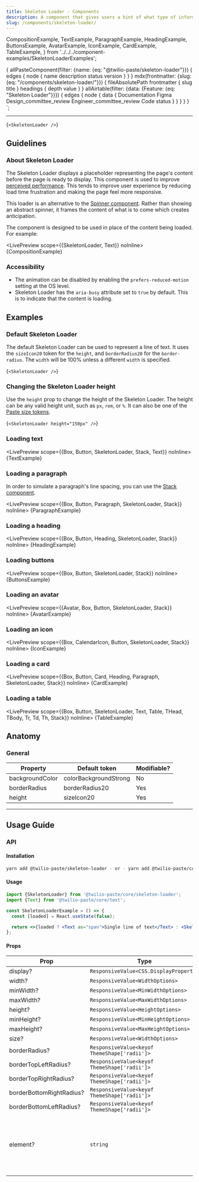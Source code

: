 ```yaml
---
title: Skeleton Loader - Components
description: A component that gives users a hint of what type of information will be loaded on a page and helps reduce the perceived time a page takes to load.
slug: /components/skeleton-loader/
---
```


  CompositionExample,
  TextExample,
  ParagraphExample,
  HeadingExample,
  ButtonsExample,
  AvatarExample,
  IconExample,
  CardExample,
  TableExample,
} from '../../../component-examples/SkeletonLoaderExamples';

  {
    allPasteComponent(filter: {name: {eq: "@twilio-paste/skeleton-loader"}}) {
      edges {
        node {
          name
          description
          status
          version
        }
      }
    }
    mdx(frontmatter: {slug: {eq: "/components/skeleton-loader/"}}) {
      fileAbsolutePath
      frontmatter {
        slug
        title
      }
      headings {
        depth
        value
      }
    }
    allAirtable(filter: {data: {Feature: {eq: "Skeleton Loader"}}}) {
      edges {
        node {
          data {
            Documentation
            Figma
            Design_committee_review
            Engineer_committee_review
            Code
            status
          }
        }
      }
    }
  }
`;

<NormalizeComponentHeader
  categoryRoute={SidebarCategoryRoutes.COMPONENTS}
  githubUrl="https://github.com/twilio-labs/paste/tree/main/packages/paste-core/components/skeleton-loader"
  storybookUrl="/?path=/story/components-skeleton-loader--default"
  data={props.data}
/>

---

<contentwrapper>

<PageAside data={props.data.mdx} />

<content>

<LivePreview scope={{SkeletonLoader}}>{`<SkeletonLoader />`}</LivePreview>

## Guidelines

### About Skeleton Loader

The Skeleton Loader displays a placeholder representing the page's content before the page is ready to display. This component is used to improve [perceived performance](https://developer.mozilla.org/en-US/docs/Learn/Performance/Perceived_performance). This tends to improve user experience by reducing load time frustration and making the page feel more responsive.

This loader is an alternative to the [Spinner component](/components/spinner). Rather than showing an abstract spinner, it frames the content of what is to come which creates anticipation.

The component is designed to be used in place of the content being loaded. For example:

<LivePreview scope={{SkeletonLoader, Text}} noInline>
  {CompositionExample}
</LivePreview>

### Accessibility

- The animation can be disabled by enabling the `prefers-reduced-motion` setting at the OS level.
- Skeleton Loader has the `aria-busy` attribute set to `true` by default. This is to indicate that the content is loading.

## Examples

### Default Skeleton Loader

The default Skeleton Loader can be used to represent a line of text. It uses the `sizeIcon20` token for the `height`, and `borderRadius20` for the `border-radius`. The `width` will be 100% unless a different `width` is specified.

<LivePreview scope={{SkeletonLoader}}>{`<SkeletonLoader />`}</LivePreview>

### Changing the Skeleton Loader height

Use the `height` prop to change the height of the Skeleton Loader. The height can be any valid height unit, such as `px`, `rem`, or `%`. It can also be one of the [Paste size tokens](/tokens/list/#sizings).

<LivePreview scope={{SkeletonLoader}}>{`<SkeletonLoader height="150px" />`}</LivePreview>

### Loading text

<LivePreview scope={{Box, Button, SkeletonLoader, Stack, Text}} noInline>
  {TextExample}
</LivePreview>

### Loading a paragraph

In order to simulate a paragraph's line spacing, you can use the [Stack component](/components/stack).

<LivePreview scope={{Box, Button, Paragraph, SkeletonLoader, Stack}} noInline>
  {ParagraphExample}
</LivePreview>

### Loading a heading

<LivePreview scope={{Box, Button, Heading, SkeletonLoader, Stack}} noInline>
  {HeadingExample}
</LivePreview>

### Loading buttons

<LivePreview scope={{Box, Button, SkeletonLoader, Stack}} noInline>
  {ButtonsExample}
</LivePreview>

### Loading an avatar

<LivePreview scope={{Avatar, Box, Button, SkeletonLoader, Stack}} noInline>
  {AvatarExample}
</LivePreview>

### Loading an icon

<LivePreview scope={{Box, CalendarIcon, Button, SkeletonLoader, Stack}} noInline>
  {IconExample}
</LivePreview>

### Loading a card

<LivePreview scope={{Box, Button, Card, Heading, Paragraph, SkeletonLoader, Stack}} noInline>
  {CardExample}
</LivePreview>

### Loading a table

<LivePreview scope={{Box, Button, SkeletonLoader, Text, Table, THead, TBody, Tr, Td, Th, Stack}} noInline>
  {TableExample}
</LivePreview>

## Anatomy

### General

| Property        | Default token         | Modifiable? |
| --------------- | --------------------- | ----------- |
| backgroundColor | colorBackgroundStrong | No          |
| borderRadius    | borderRadius20        | Yes         |
| height          | sizeIcon20            | Yes         |

---

## Usage Guide

### API

#### Installation

```bash
yarn add @twilio-paste/skeleton-loader - or - yarn add @twilio-paste/core
```

#### Usage

```jsx
import {SkeletonLoader} from '@twilio-paste/core/skeleton-loader';
import {Text} from '@twilio-paste/core/text';

const SkeletonLoaderExample = () => {
  const [loaded] = React.useState(false);

  return <>{loaded ? <Text as="span">Single line of text</Text> : <SkeletonLoader width="100px" />}</>;
};
```

#### Props

| Prop                     | Type                                         | Description                                                                               | Default           |
| ------------------------ | -------------------------------------------- | ----------------------------------------------------------------------------------------- | ----------------- |
| display?                 | `ResponsiveValue<CSS.DisplayProperty>`       |                                                                                           |                   |
| width?                   | `ResponsiveValue<WidthOptions>`              |                                                                                           |                   |
| minWidth?                | `ResponsiveValue<MinWidthOptions>`           |                                                                                           |                   |
| maxWidth?                | `ResponsiveValue<MaxWidthOptions>`           |                                                                                           |                   |
| height?                  | `ResponsiveValue<HeightOptions>`             |                                                                                           | `sizeIcon20`      |
| minHeight?               | `ResponsiveValue<MinHeightOptions>`          |                                                                                           |                   |
| maxHeight?               | `ResponsiveValue<MaxHeightOptions>`          |                                                                                           |                   |
| size?                    | `ResponsiveValue<WidthOptions>`              |                                                                                           |                   |
| borderRadius?            | `ResponsiveValue<keyof ThemeShape['radii']>` |                                                                                           | `borderRadius20 ` |
| borderTopLeftRadius?     | `ResponsiveValue<keyof ThemeShape['radii']>` |                                                                                           |                   |
| borderTopRightRadius?    | `ResponsiveValue<keyof ThemeShape['radii']>` |                                                                                           |                   |
| borderBottomRightRadius? | `ResponsiveValue<keyof ThemeShape['radii']>` |                                                                                           |                   |
| borderBottomLeftRadius?  | `ResponsiveValue<keyof ThemeShape['radii']>` |                                                                                           |                   |
| element?                 | `string`                                     | Overrides the default element name to apply unique styles with the Customization Provider | 'SKELETON_LOADER' |

<ChangelogRevealer>
  <Changelog />
</ChangelogRevealer>

</content>

</contentwrapper>
